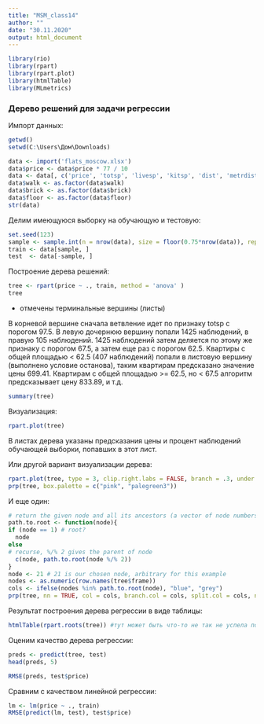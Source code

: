 ---
title: "MSM_class14"
author: ""
date: "30.11.2020"
output: html_document
---

```{r}
library(rio)
library(rpart) 
library(rpart.plot)
library(htmlTable)
library(MLmetrics)
```

### Дерево решений для задачи регрессии

Импорт данных:
```{r}
getwd()
setwd(C:\Users\Дом\Downloads)
```

```{r}
data <- import('flats_moscow.xlsx')
data$price <- data$price * 77 / 10
data <- data[, c('price', 'totsp', 'livesp', 'kitsp', 'dist', 'metrdist', 'walk', 'brick', 'floor')]
data$walk <- as.factor(data$walk)
data$brick <- as.factor(data$brick)
data$floor <- as.factor(data$floor)
str(data)
```

Делим имеющуюся выборку на обучающую и тестовую:
```{r}
set.seed(123)
sample <- sample.int(n = nrow(data), size = floor(0.75*nrow(data)), replace = F)
train <- data[sample, ]
test  <- data[-sample, ]
```

Построение дерева решений:
```{r}
tree <- rpart(price ~ ., train, method = 'anova' )
tree
```

* отмечены терминальные вершины (листы)

В корневой вершине сначала ветвление идет по признаку totsp с порогом 97.5. В левую дочернюю вершину попали 1425 наблюдений, в правую 105 наблюдений. 1425 наблюдений затем деляется по этому же признаку с порогом 67.5, а затем еще раз с порогом 62.5. Квартиры с общей площадью < 62.5 (407 наблюдений) попали в листовую вершину (выполнено условие останова), таким квартирам предсказано значение цены 699.41. Квартирам с общей площадью >= 62.5, но < 67.5 алгоритм предсказывает цену 833.89, и т.д.

```{r}
summary(tree)
```

Визуализация:
```{r}
rpart.plot(tree)
```

В листах дерева указаны предсказания цены и процент наблюдений обучающей выборки, попавших в этот лист.

Или другой вариант визуализации дерева:
```{r}
rpart.plot(tree, type = 3, clip.right.labs = FALSE, branch = .3, under = TRUE)
prp(tree, box.palette = c("pink", "palegreen3"))
```

И еще один:
```{r}
# return the given node and all its ancestors (a vector of node numbers)
path.to.root <- function(node){
if (node == 1) # root?
  node
else
# recurse, %/% 2 gives the parent of node 
  c(node, path.to.root(node %/% 2))
}
node <- 21 # 21 is our chosen node, arbitrary for this example 
nodes <- as.numeric(row.names(tree$frame))
cols <- ifelse(nodes %in% path.to.root(node), "blue", "grey")
prp(tree, nn = TRUE, col = cols, branch.col = cols, split.col = cols, nn.col = cols)
```

Результат построения дерева регрессии в виде таблицы:
```{r}
htmlTable(rpart.roots(tree)) #тут может быть что-то не так не успела посмотреть, а пакет rpart не хотел скачиваться :(
```

Оценим качество дерева регрессии:
```{r}
preds <- predict(tree, test)
head(preds, 5)
```

```{r}
RMSE(preds, test$price)
```

Сравним с качеством линейной регрессии:
```{r}
lm <- lm(price ~ ., train)
RMSE(predict(lm, test), test$price)
```